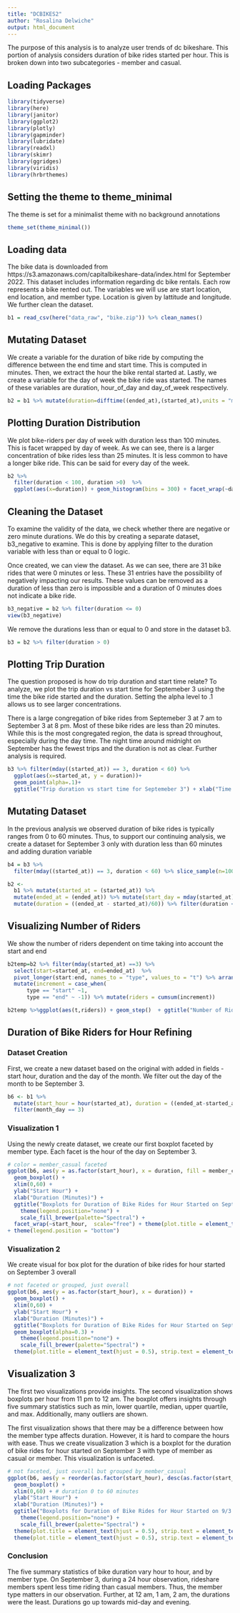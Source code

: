 ```yaml
---
title: "DCBIKES2"
author: "Rosalina Delwiche"
output: html_document
---
```

The purpose of this analysis is to analyze user trends of dc bikeshare. This portion of analysis considers duration of bike rides started per hour. This is broken down into two subcategories - member and casual. 

## Loading Packages
```r
library(tidyverse)
library(here)
library(janitor)
library(ggplot2)
library(plotly)
library(gapminder)
library(lubridate)
library(readxl)
library(skimr)
library(ggridges)
library(viridis)
library(hrbrthemes)
```

## Setting the theme to theme_minimal

The theme is set for a minimalist theme with no background annotations
```r
theme_set(theme_minimal())
```

## Loading data

The bike data is downloaded from https://s3.amazonaws.com/capitalbikeshare-data/index.html for September 2022. This dataset includes information regarding dc bike rentals. Each row represents a bike rented out. The variables we will use are start location, end location, and member type. Location is given by lattitude and longitude. We further clean the dataset.
```r
b1 = read_csv(here("data_raw", "bike.zip")) %>% clean_names()
```

## Mutating Dataset

We create a variable for the duration of bike ride by computing the difference between the end time and start time. This is computed in minutes. Then, we extract the hour the bike rental started at. Lastly, we create a variable for the day of week the bike ride was started. The names of these variables are duration, hour_of_day and day_of_week respectively.
```r
b2 = b1 %>% mutate(duration=difftime((ended_at),(started_at),units = "mins"),hour_of_day = hour(started_at), day_of_week = wday(started_at), label = T)
```


## Plotting Duration Distribution

We plot bike-riders per day of week with duration less than 100 minutes. This is facet wrapped by day of week. As we can see, there is a larger concentration of bike rides less than 25 minutes. It is less common to have a longer bike ride. This can be said for every day of the week. 
```r
b2 %>%  
  filter(duration < 100, duration >0)  %>% 
  ggplot(aes(x=duration)) + geom_histogram(bins = 300) + facet_wrap(~day_of_week)
```

## Cleaning the Dataset
To examine the validity of the data, we check whether there are negative or zero minute durations. We do this by creating a separate dataset, b3_negative to examine. This is done by applying filter to the duration variable with less than or equal to 0 logic. 

Once created, we can view the dataset. As we can see, there are 31 bike rides that were 0 minutes or less. These 31 entries have the possibility of negatively impacting our results.  These values can be removed as a duration of less than zero is impossible and a duration of 0 minutes does not indicate a bike ride. 
```r
b3_negative = b2 %>% filter(duration <= 0)
view(b3_negative)
```

We remove the durations less than or equal to 0 and store in the dataset b3.
```r
b3 = b2 %>% filter(duration > 0)
```

## Plotting Trip Duration
The question proposed is how do trip duration and start time relate? To analyze, we plot the trip duration vs start time for Septemeber 3 using the time the bike ride started and the duration. Setting the alpha level to .1 allows us to see larger concentrations. 

There is a large congregation of bike rides from Septemeber 3 at 7 am to September 3 at 8 pm. Most of these bike rides are less than 20 minutes. While this is the most congregated region, the data is spread throughout, especially during the day time. The night time around midnight on September has the fewest trips and the duration is not as clear. Further analysis is required. 

```r
b3 %>% filter(mday((started_at)) == 3, duration < 60) %>% 
  ggplot(aes(x=started_at, y = duration))+
  geom_point(alpha=.1)+
  ggtitle("Trip duration vs start time for Septemeber 3") + xlab("Time Started at September DD HH:HH")
```


## Mutating Dataset

In the previous analysis we observed duration of bike rides is typically ranges from 0 to 60 minutes. Thus, to support our continuing analysis, we create a dataset for September 3 only with duration less than 60 minutes and adding duration variable 
```r
b4 = b3 %>% 
  filter(mday((started_at)) == 3, duration < 60) %>% slice_sample(n=100)

b2 <- 
  b1 %>% mutate(started_at = (started_at)) %>% 
  mutate(ended_at = (ended_at)) %>% mutate(start_day = mday(started_at)) %>% 
  mutate(duration = ((ended_at - started_at)/60)) %>% filter(duration < 60)
```


## Visualizing Number of Riders

We show the number of riders dependent on time taking into account the start and end 
```r
b2temp=b2 %>% filter(mday(started_at) ==3) %>% 
  select(start=started_at, end=ended_at)  %>% 
  pivot_longer(start:end, names_to = "type", values_to = "t") %>% arrange(t) %>% 
  mutate(increment = case_when(
      type == "start" ~1,
      type == "end" ~ -1)) %>% mutate(riders = cumsum(increment)) 

b2temp %>%ggplot(aes(t,riders)) + geom_step()  + ggtitle("Number of Riders")
```

## Duration of Bike Riders for Hour Refining

### Dataset Creation

First, we create a new dataset based on the original with added in fields - start hour, duration and the day of the month. We filter out the day of the month to be September 3. 
```r
b6 <- b1 %>% 
  mutate(start_hour = hour(started_at), duration = ((ended_at-started_at)/60), month_day = mday(started_at))%>% 
  filter(month_day == 3)
```

### Visualization 1

Using the newly create dataset, we create our first boxplot faceted by member type. Each facet is the hour of the day on September 3. 
```r
# color = member_casual faceted
ggplot(b6, aes(y = as.factor(start_hour), x = duration, fill = member_casual)) +
  geom_boxplot() + 
  xlim(0,60) +
  ylab("Start Hour") +
  xlab("Duration (Minutes)") + 
  ggtitle("Boxplots for Duration of Bike Rides for Hour Started on September 3 with Member Type")+ geom_boxplot(alpha=0.3) +
    theme(legend.position="none") +
    scale_fill_brewer(palette="Spectral") + 
  facet_wrap(~start_hour,  scale="free") + theme(plot.title = element_text(hjust = 0.5), strip.text = element_text(face="bold"))
+ theme(legend.position = "bottom")
```

### Visualization 2

We create visual for box plot for the duration of bike rides for hour started on September 3 overall
```r
# not faceted or grouped, just overall 
ggplot(b6, aes(y = as.factor(start_hour), x = duration)) + 
  geom_boxplot() + 
  xlim(0,60) + 
  ylab("Start Hour") +
  xlab("Duration (Minutes)") + 
  ggtitle("Boxplots for Duration of Bike Rides for Hour Started on September 3")+ 
  geom_boxplot(alpha=0.3) +
    theme(legend.position="none") +
    scale_fill_brewer(palette="Spectral") + 
  theme(plot.title = element_text(hjust = 0.5), strip.text = element_text(face="bold"))
```


## Visualization 3

The first two visualizations provide insights. 
The second visualization shows boxplots per hour from 11 pm to 12 am. The boxplot offers insights through five summary statistics such as min, lower quartile, median, upper quartile, and max. Additionally, many outliers are shown. 

The first visualization shows that there may be a difference between how the member type affects duration. However, it is hard to compare the hours with ease. Thus we create visualization 3 which is  a boxplot for the duration of bike rides for hour started on September 3 with type of member as casual or member. This visualization is unfaceted.

```r
# not faceted, just overall but grouped by member_casual 
ggplot(b6, aes(y = reorder(as.factor(start_hour), desc(as.factor(start_hour))), x = duration, fill = member_casual)) + 
  geom_boxplot() + 
  xlim(0,60) + # duration 0 to 60 minutes
  ylab("Start Hour") +
  xlab("Duration (Minutes)") +
  ggtitle("Boxplots for Duration of Bike Rides for Hour Started on 9/3 with Member Type")+ geom_boxplot(alpha=0.3) +
    theme(legend.position="none") +
    scale_fill_brewer(palette="Spectral") +
  theme(plot.title = element_text(hjust = 0.5), strip.text = element_text(face="bold")) + 
  theme(plot.title = element_text(hjust = 0.5), strip.text = element_text(face="bold"))+ theme(legend.position = "bottom")
```
### Conclusion 
The five summary statistics of bike duration vary hour to hour, and by member type. On September 3, during a 24 hour observation, rideshare members spent less time riding than casual members. Thus, the member type matters in our observation. Further, at 12 am, 1 am, 2 am, the durations were the least. Durations go up towards mid-day and evening. 
